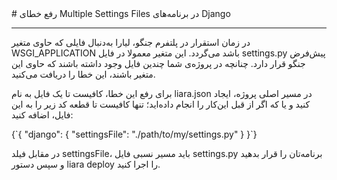 

<Layout>
<Head>
<title>مستندات رفع خطای Multiple Settings Files در Django - لیارا</title>

<meta property="og:title" content="مستندات خدمات رایانش ابری لیارا" />
<meta property="og:description" content="مستندات مربوط به رفع خطای Multiple Setting Files در Django"  />
</Head>
# رفع خطای Multiple Settings Files در برنامه‌های Django
<hr className="mb-2" />

در زمان استقرار در پلتفرم جنگو، لیارا به‌دنبال فایلی که حاوی متغیر <Important>WSGI_APPLICATION</Important> باشد می‌گردد. این متغیر معمولا در فایل <Important>settings.py</Important> پیش‌فرض جنگو قرار دارد. چنانچه در پروژه‌ی شما چندین فایل وجود داشته باشند که حاوی این متغیر باشند، این خطا را دریافت می‌کنید.

<div className="h-2" />

برای رفع این خطا، کافیست تا یک فایل به نام <Important>liara.json</Important> در مسیر اصلی پروژه، ایجاد کنید و یا که اگر از قبل این‌کار را انجام داده‌اید؛ تنها کافیست تا قطعه کد زیر را به این فایل، اضافه کنید:
<div className="h-2" />
<div dir='ltr'>
    <Highlight className="json">
      {`{
  "django": {
    "settingsFile": "./path/to/my/settings.py"
  }
}`}
    </Highlight>
</div>
<div className="h-2" />

در مقابل فیلد <Important>settingsFile</Important>، باید مسیر نسبی فایل <Important>settings.py</Important> برنامه‌تان را قرار بدهید و سپس دستور <Important>liara deploy</Important> را اجرا کنید.


</Layout>
